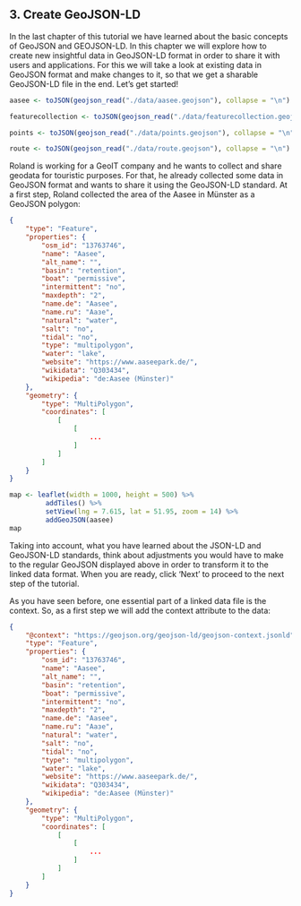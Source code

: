 ## 3. Create GeoJSON-LD
In the last chapter of this tutorial we have learned about the basic concepts of GeoJSON and GEOJSON-LD. In this chapter we will explore how to create new insightful data in GeoJSON-LD format in order to share it with users and applications. For this we will take a look at existing data in GeoJSON format and make changes to it, so that we get a sharable GeoJSON-LD file in the end. Let's get started!

```r
aasee <- toJSON(geojson_read("./data/aasee.geojson"), collapse = "\n")

featurecollection <- toJSON(geojson_read("./data/featurecollection.geojson"), collapse = "\n") 

points <- toJSON(geojson_read("./data/points.geojson"), collapse = "\n")

route <- toJSON(geojson_read("./data/route.geojson"), collapse = "\n")
```

Roland is working for a GeoIT company and he wants to collect and share geodata for touristic purposes. For that, he already collected some data in GeoJSON format and wants to share it using the GeoJSON-LD standard. At a first step, Roland collected the area of the Aasee in Münster as a GeoJSON polygon:

```json
{
    "type": "Feature",
    "properties": {
        "osm_id": "13763746",
        "name": "Aasee",
        "alt_name": "",
        "basin": "retention",
        "boat": "permissive",
        "intermittent": "no",
        "maxdepth": "2",
        "name.de": "Aasee",
        "name.ru": "Аазе",
        "natural": "water",
        "salt": "no",
        "tidal": "no",
        "type": "multipolygon",
        "water": "lake",
        "website": "https://www.aaseepark.de/",
        "wikidata": "Q303434",
        "wikipedia": "de:Aasee (Münster)"
    },
    "geometry": {
        "type": "MultiPolygon",
        "coordinates": [
            [
                [
                    ...
                ]
            ]
        ]
    }
}
```

```r
map <- leaflet(width = 1000, height = 500) %>% 
         addTiles() %>%
         setView(lng = 7.615, lat = 51.95, zoom = 14) %>%
         addGeoJSON(aasee)
map
```

Taking into account, what you have learned about the JSON-LD and GeoJSON-LD standards, think about adjustments you would have to make to the regular GeoJSON displayed above in order to transform it to the linked data format. When you are ready, click 'Next' to proceed to the next step of the tutorial.

As you have seen before, one essential part of a linked data file is the context. So, as a first step we will add the context attribute to the data:

```json
{
    "@context": "https://geojson.org/geojson-ld/geojson-context.jsonld", 
    "type": "Feature",
    "properties": {
        "osm_id": "13763746",
        "name": "Aasee",
        "alt_name": "",
        "basin": "retention",
        "boat": "permissive",
        "intermittent": "no",
        "maxdepth": "2",
        "name.de": "Aasee",
        "name.ru": "Аазе",
        "natural": "water",
        "salt": "no",
        "tidal": "no",
        "type": "multipolygon",
        "water": "lake",
        "website": "https://www.aaseepark.de/",
        "wikidata": "Q303434",
        "wikipedia": "de:Aasee (Münster)"
    },
    "geometry": {
        "type": "MultiPolygon",
        "coordinates": [
            [
                [
                    ...
                ]
            ]
        ]
    }
}
```
